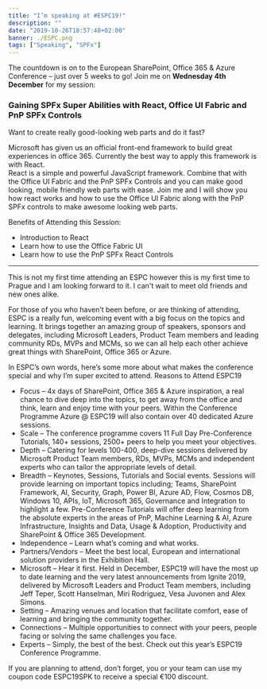 ```yaml
---
title: "I’m speaking at #ESPC19!"
description: ""
date: "2019-10-26T18:57:48+02:00"
banner: ./ESPC.png
tags: ["Speaking", "SPFx"]
---
```



The countdown is on to the European SharePoint, Office 365 & Azure Conference – just over 5 weeks to go! 
Join me on **Wednesday 4th December** for my session: 




### Gaining SPFx Super Abilities with React, Office UI Fabric and PnP SPFx Controls


Want to create really good-looking web parts and do it fast? 

Microsoft has given us an official front-end framework to build great experiences in office 365. Currently the best way to apply this framework is with React.  
React is a simple and powerful JavaScript framework. Combine that with the Office UI Fabric and the PnP SPFx Controls and you can make good looking, mobile friendly web parts with ease. 
Join me and I will show you how react works and how to use the Office UI Fabric along with the PnP SPFx controls to make awesome looking web parts.
 
Benefits of Attending this Session:

* Introduction to React
* Learn how to use the Office Fabric UI  
* Learn how to use the PnP SPFx React Controls 

<hr />
 
 This is not my first time attending an ESPC however this is my first time to Prague and I am looking forward to it. I can't wait to meet old friends and new ones alike. 
 
 For those of you who haven’t been before, or are thinking of attending, ESPC is a really fun, welcoming event with a big focus on the topics and learning. It brings together an amazing group of speakers, sponsors and delegates, including Microsoft Leaders, Product Team members and leading community RDs, MVPs and MCMs, so we can all help each other achieve great things with SharePoint, Office 365 or Azure. 
 
In ESPC’s own words, here’s some more about what makes the conference special and why I’m super excited to attend. 
Reasons to Attend ESPC19 

* Focus – 4x days of SharePoint, Office 365 & Azure inspiration, a real chance to dive deep into the topics, to get away from the office and think, learn and enjoy time with your peers. Within the Conference Programme Azure @ ESPC19 will also contain over 40 dedicated Azure sessions. 
* Scale – The conference programme covers 11 Full Day Pre-Conference Tutorials, 140+ sessions, 2500+ peers to help you meet your objectives. 
* Depth – Catering for levels 100-400, deep-dive sessions delivered by Microsoft Product Team members, RDs, MVPs, MCMs and independent experts who can tailor the appropriate levels of detail. 
* Breadth – Keynotes, Sessions, Tutorials and Social events. Sessions will provide learning on important topics including; Teams, SharePoint Framework, AI, Security, Graph, Power BI, Azure AD, Flow, Cosmos DB, Windows 10, APIs, IoT, Microsoft 365, Governance and Integration to highlight a few. Pre-Conference Tutorials will offer deep learning from the absolute experts in the areas of PnP, Machine Learning & AI, Azure Infrastructure, Insights and Data, Usage & Adoption, Productivity and SharePoint & Office 365 Development. 
* Independence – Learn what’s coming and what works. 
* Partners/Vendors – Meet the best local, European and international solution providers in the Exhibition Hall. 
* Microsoft – Hear it first. Held in December, ESPC19 will have the most up to date learning and the very latest announcements from Ignite 2019, delivered by Microsoft Leaders and Product Team members, including Jeff Teper, Scott Hanselman, Miri Rodriguez, Vesa Juvonen and Alex Simons.   
* Setting – Amazing venues and location that facilitate comfort, ease of learning and bringing the community together. 
* Connections – Multiple opportunities to connect with your peers, people facing or solving the same challenges you face. 
* Experts – Simply, the best of the best. Check out this year’s ESPC19 Conference Programme. 
 
If you are planning to attend, don’t forget, you or your team can use my coupon code ESPC19SPK to receive a special €100 discount.

